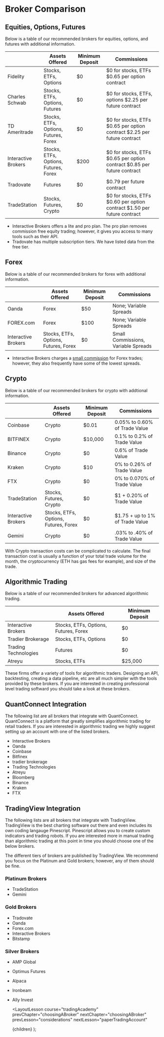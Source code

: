 
# Broker Comparison

## Equities, Options, Futures

Below is a table of our recommended brokers for equities, options, and futures with additional information.

<div className="postTable">

|                     | Assets Offered                        | Minimum Deposit | Commissions                                                             |
| ------------------- | ------------------------------------- | --------------- | ----------------------------------------------------------------------- |
| Fidelity            | Stocks, ETFs, Options                 | $0              | $0 for stocks, ETFs $0.65 per option contract                           |
| Charles Schwab      | Stocks, ETFs, Options, Futures        | $0              | $0 for stocks, ETFs, options $2.25 per future contract                  |
| TD Ameritrade       | Stocks, ETFs, Options, Futures, Forex | $0              | $0 for stocks, ETFs $0.65 per option contract $2.25 per future contract |
| Interactive Brokers | Stocks, ETFs, Options, Futures, Forex | $200            | $0 for stocks, ETFs $0.65 per option contract $0.85 per future contract |
| Tradovate           | Futures                               | $0              | $0.79 per future contract                                               |
| TradeStation        | Stocks, Futures, Crypto               | $0              | $0 for stocks, ETFs $0.60 per option contract $1.50 per future contract |

</div>

- Interactive Brokers offers a lite and pro plan. The pro plan removes commission free equity trading; however, it gives you
  access to many tools such as their API.
- Tradovate has multiple subscription tiers. We have listed data from the free tier.

## Forex

Below is a table of our recommended brokers for forex with additional information.

<div className="postTable">

|                     | Assets Offered                        | Minimum Deposit | Commissions                         |
| ------------------- | ------------------------------------- | --------------- | ----------------------------------- |
| Oanda               | Forex                                 | $50             | None; Variable Spreads              |
| FOREX.com           | Forex                                 | $100            | None; Variable Spreads              |
| Interactive Brokers | Stocks, ETFs, Options, Futures, Forex | $0              | Small Commissions, Variable Spreads |

</div>

- Interactive Brokers charges a [small commission](https://www.interactivebrokers.com/en/pricing/commissions-spot-currencies.php)
  for Forex trades; however, they also frequently have some of the lowest spreads.

## Crypto

Below is a table of our recommended brokers for crypto with addtional information.

<div className="postTable">

|                     | Assets Offered                        | Minimum Deposit | Commissions                     |
| ------------------- | ------------------------------------- | --------------- | ------------------------------- |
| Coinbase            | Crypto                                | $0.01           | 0.05% to 0.60% of Trade Value   |
| BITFINEX            | Crypto                                | $10,000         | 0.1% to 0.2% of Trade Value     |
| Binance             | Crypto                                | $0              | 0.6% of Trade Value             |
| Kraken              | Crypto                                | $10             | 0% to 0.26% of Trade Value      |
| FTX                 | Crypto                                | $0              | 0% to 0.070% of Trade Value     |
| TradeStation        | Stocks, Futures, Crypto               | $0              | $1 + 0.20% of Trade Value       |
| Interactive Brokers | Stocks, ETFs, Options, Futures, Forex | $0              | $1.75 + up to 1% of Trade Value |
| Gemini              | Crypto                                | $0              | .03% to .40% of Trade Value     |

</div>

With Crypto transaction costs can be complicated to calculate. The final transaction cost is usually a function of your total
trade volume for the month, the cryptocurrency (ETH has gas fees for example), and size of the trade.

## Algorithmic Trading

Below is a table of our recommended brokers for advanced algorithmic trading.

<div className="postTable">

|                      | Assets Offered                        | Minimum Deposit |
| -------------------- | ------------------------------------- | --------------- |
| Interactive Brokers  | Stocks, ETFs, Options, Futures, Forex | $0              |
| Tradier Brokerage    | Stocks, ETFs, Options                 | $0              |
| Trading Technologies | Futures                               | $0              |
| Atreyu               | Stocks, ETFs                          | $25,000         |

</div>

These firms offer a variety of tools for algorithmic traders. Designing an API, backtesting, creating a data pipeline, etc are
all much simpler with the tools provided by these brokers. If you are interested in creating professional level trading
softward you should take a look at these brokers.

## QuantConnect Integration

The following list are all brokers that integrate with QuantConnect. QuantConnect is a platform that greatly simplifies algorithmic
trading for retail traders. If you are interested in algorithmic trading we highly suggest setting up an account with one of the
listed brokers.

- Interactive Brokers
- Oanda
- Coinbase
- Bitfinex
- tradier brokerage
- Trading Technologies
- Atreyu
- Bloomberg
- Binance
- Kraken
- FTX

## TradingView Integration

The following lists are all brokers that integrate with TradingView. TradingView is the best charting software out there and even
includes its own coding langauge Pinescript. Pinescript allows you to create custom indicators and trading robots. If you are
interested more in manual trading than algorithmic trading at this point in time you should choose one of the below brokers.

The different tiers of brokers are published by TradingView. We recommend you focus on the Platinum and Gold brokers; however,
any of them should be fine.

### Platinum Brokers

- TradeStation
- Gemini

### Gold Brokers

- Tradovate
- Oanda
- Forex.com
- Interactive Brokers
- Bitstamp

### Silver Brokers

- AMP Global
- Optimus Futures
- Alpaca
- Ironbeam
- Ally Invest

  <LayoutLesson
    course="tradingAcademy"
    prevChapter="choosingABroker"
    nextChapter="choosingABroker"
    prevLesson="considerations"
    nextLesson="paperTradingAccount"
  >
    {children}
  </LayoutLesson>
);
